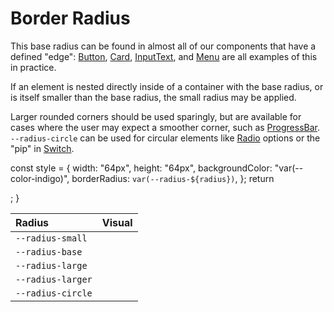 
<Meta title="Design/Radii" />

# Border Radius

This base radius can be found in almost all of our components that have a
defined "edge": [Button](../?path=/docs/components-actions-button--docs),
[Card](../?path=/docs/components-layouts-and-structure-card--docs),
[InputText](../?path=/docs/components-forms-and-inputs-inputtext--docs), and
[Menu](../?path=/docs/components-navigation-menu--docs) are all examples of this
in practice.

If an element is nested directly inside of a container with the base radius, or
is itself smaller than the base radius, the small radius may be applied.

Larger rounded corners should be used sparingly, but are available for cases
where the user may expect a smoother corner, such as
[ProgressBar](../?path=/docs/components-status-and-feedback-progressbar--docs).
`--radius-circle` can be used for circular elements like
[Radio](../?path=/docs/components-forms-and-inputs-radiogroup--docs) options or
the "pip" in [Switch](../?path=/docs/components-selections-switch--docs).

  const style = {
    width: "64px",
    height: "64px",
    backgroundColor: "var(--color-indigo)",
    borderRadius: `var(--radius-${radius})`,
  };
  return <div style={style} />;
}

| Radius            | Visual                  |
| :---------------- | :---------------------- |
| `--radius-small`  | <Example of="small" />  |
| `--radius-base`   | <Example of="base" />   |
| `--radius-large`  | <Example of="large" />  |
| `--radius-larger` | <Example of="larger" /> |
| `--radius-circle` | <Example of="circle" /> |
